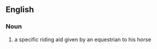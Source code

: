 ==English==
===Noun===
{{wikipedia}}
{{en-noun}}
#a specific riding aid given by an equestrian to his horse